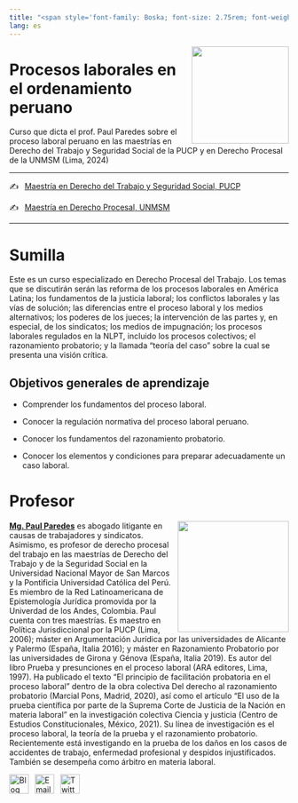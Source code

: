 ```yaml
---
title: "<span style='font-family: Boska; font-size: 2.75rem; font-weight: 800;'>Procesos laborales</span>"
lang: es
---
```


![](images/logo.png){style="float:right;padding: 0 0 0 10px;" fig-alt="Course Hex Logo" width="175"}

# Procesos laborales en el ordenamiento peruano

Curso que dicta el prof. Paul Paredes sobre el proceso laboral peruano en las maestrías en Derecho del Trabajo y Seguridad Social de la PUCP y en Derecho Procesal de la UNMSM (Lima, 2024)

------------------------------------------------------------------------

<span class='code'>✍️ &ensp;[Maestría en Derecho del Trabajo y Seguridad Social, PUCP](https://posgrado.pucp.edu.pe/maestria/derecho-trabajo-y-de-la-seguridad-social/)</span>

<span class='code'>✍️ &ensp;[Maestría en Derecho Procesal, UNMSM](http://upg.derecho.unmsm.edu.pe/DerechoProcesal.php)</span>

------------------------------------------------------------------------

# Sumilla

Este es un curso especializado en Derecho Procesal del Trabajo. Los temas que se discutirán serán las reforma de los procesos laborales en América Latina; los fundamentos de la justicia laboral; los conflictos laborales y las vías de solución; las diferencias entre el proceso laboral y los medios alternativos; los poderes de los jueces; la intervención de las partes y, en especial, de los sindicatos; los medios de impugnación; los procesos laborales regulados en la NLPT, incluido los procesos colectivos; el razonamiento probatorio; y la llamada "teoría del caso" sobre la cual se presenta una visión crítica.

## Objetivos generales de aprendizaje

-  Comprender los fundamentos del proceso laboral.

-  Conocer la regulación normativa del proceso laboral peruano.

-  Conocer los fundamentos del razonamiento probatorio.

-  Conocer los elementos y condiciones para preparar adecuadamente un caso laboral.

# Profesor

![](images/pgpp.png){style="float:right;padding: 0 0 0 10px;" fig-alt="Headshot of Pr. Paul Paredes" width="200"}

[**Mg. Paul Paredes**](https://paulparedes.pe/) es abogado litigante en causas de trabajadores y sindicatos. Asimismo, es profesor de derecho procesal del trabajo en las maestrías de Derecho del Trabajo y de la Seguridad Social en la Universidad Nacional Mayor de San Marcos y la Pontificia Universidad Católica del Perú. Es miembro de la Red Latinoamericana de Epistemología Jurídica promovida por la Univerdad de los Andes, Colombia. Paul cuenta con tres maestrías. Es maestro en Política Jurisdiccional por la PUCP (Lima, 2006); máster en Argumentación Jurídica por las universidades de Alicante y Palermo (España, Italia 2016); y máster en Razonamiento Probatorio por las universidades de Girona y Génova (España, Italia 2019). Es autor del libro Prueba y presunciones en el proceso laboral (ARA editores, Lima, 1997). Ha publicado el texto “El principio de facilitación probatoria en el proceso laboral” dentro de la obra colectiva Del derecho al razonamiento probatorio (Marcial Pons, Madrid, 2020), así como el artículo “El uso de la prueba científica por parte de la Suprema Corte de Justicia de la Nación en materia laboral” en la investigación colectiva Ciencia y justicia (Centro de Estudios Constitucionales, México, 2021). Su línea de investigación es el proceso laboral, la teoría de la prueba y el razonamiento probatorio. Recientemente está investigando en la prueba de los daños en los casos de accidentes de trabajo, enfermedad profesional y despidos injustificados. También se desempeña como árbitro en materia laboral.

<div align="center">
<a href="https://www.paulparedes.pe/"><img border="0" alt="Blog" src="https://assets.dryicons.com/uploads/icon/svg/4926/home.svg" width="35" height="35"></a>&ensp;
<a href="mailto:pgparede@pucp.pe"><img border="0" alt="Email" src="https://assets.dryicons.com/uploads/icon/svg/8009/02dc3a5c-6504-4347-85fb-3f510cfecc45.svg" width="35" height="35"></a>&ensp;
<a href="https://twitter.com/Paul_Paredes"><img border="0" alt="Twitter" src="https://assets.dryicons.com/uploads/icon/svg/8385/c23f7ffc-ca8d-4246-8978-ce9f6d5bcc99.svg" width="35" height="35"></a>&ensp; 
</div>


